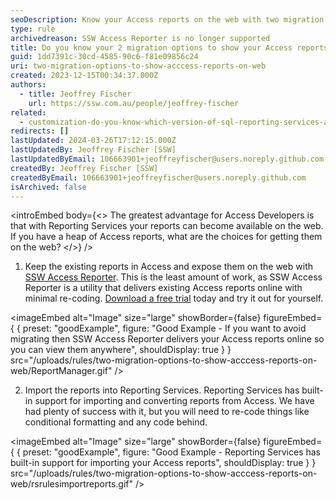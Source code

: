 ```yaml
---
seoDescription: Know your Access reports on the web with two migration options - SSW Access Reporter or Reporting Services.
type: rule
archivedreason: SSW Access Reporter is no longer supported
title: Do you know your 2 migration options to show your Access reports on the web?
guid: 1dd7391c-30cd-4585-90c6-f81e09856c24
uri: two-migration-options-to-show-acccess-reports-on-web
created: 2023-12-15T00:34:37.000Z
authors:
  - title: Jeoffrey Fischer
    url: https://ssw.com.au/people/jeoffrey-fischer
related:
  - customization-do-you-know-which-version-of-sql-reporting-services-and-visual-studio-you-are-using
redirects: []
lastUpdated: 2024-03-26T17:12:15.000Z
lastUpdatedBy: Jeoffrey Fischer [SSW]
lastUpdatedByEmail: 106663901+jeoffreyfischer@users.noreply.github.com
createdBy: Jeoffrey Fischer [SSW]
createdByEmail: 106663901+jeoffreyfischer@users.noreply.github.com
isArchived: false
---
```


<introEmbed
  body={<>
The greatest advantage for Access Developers is that with Reporting Services your reports can become available on the web. If you have a heap of Access reports, what are the choices for getting them on the web?
  </>}
/>
1. Keep the existing reports in Access and expose them on the web with [SSW Access Reporter](https://ssw.com.au/ssw/accessreporter/). This is the least amount of work, as SSW Access Reporter is a utility that delivers existing Access reports online with minimal re-coding. [Download a free trial](https://ssw.com.au/ssw/accessreporter/) today and try it out for yourself.

<imageEmbed
  alt="Image"
  size="large"
  showBorder={false}
  figureEmbed={ {
    preset: "goodExample",
    figure: "Good Example - If you want to avoid migrating then SSW Access Reporter delivers your Access reports online so you can view them anywhere",
    shouldDisplay: true
  } }
  src="/uploads/rules/two-migration-options-to-show-acccess-reports-on-web/ReportManager.gif"
/>

2. Import the reports into Reporting Services. Reporting Services has built-in support for importing and converting reports from Access. We have had plenty of success with it, but you will need to re-code things like conditional formatting and any code behind.

<imageEmbed
  alt="Image"
  size="large"
  showBorder={false}
  figureEmbed={ {
    preset: "goodExample",
    figure: "Good Example - Reporting Services has built-in support for importing your Access reports",
    shouldDisplay: true
  } }
  src="/uploads/rules/two-migration-options-to-show-acccess-reports-on-web/rsrulesimportreports.gif"
/>
